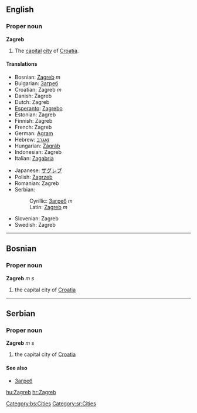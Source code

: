 ==English==
{{wikipedia}}
===Proper noun===
'''Zagreb'''

#The [[capital]] [[city]] of [[Croatia]].

====Translations====
{{top}}
*Bosnian: [[Zagreb#Bosnian|Zagreb]] ''m''
*Bulgarian: [[Загреб]]
*Croatian: Zagreb ''m''
*Danish: Zagreb
*Dutch: Zagreb
*[[Esperanto]]: [[Zagrebo]]
*Estonian: Zagreb
*Finnish: Zagreb
*French: Zagreb
*German: [[Agram]]
*Hebrew: [[זאגרב]]
*Hungarian: [[Zágráb]]
*Indonesian: Zagreb
*Italian: [[Zagabria]]
{{mid}}
*Japanese: [[ザグレブ]]
*Polish: [[Zagrzeb]]
*Romanian: Zagreb
*Serbian:
*:Cyrillic: [[Загреб]] ''m''
*:Latin: [[Zagreb#Serbian|Zagreb]] ''m''
*Slovenian: Zagreb
*Swedish: Zagreb
{{bottom}}

----

==Bosnian==
===Proper noun===
'''Zagreb''' ''m s''
#the capital city of [[Croatia]]
[[Category:bs:Cities]]

----

==Serbian==
===Proper noun===
'''Zagreb''' ''m s''
#the capital city of [[Croatia]]
====See also====
*[[Загреб]]
[[Category:sr:Cities]]

[[hu:Zagreb]]
[[hr:Zagreb]]